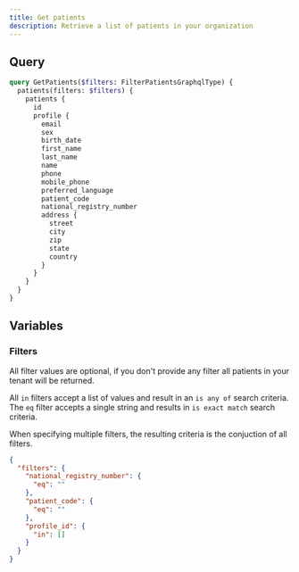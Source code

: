 ```yaml
---
title: Get patients
description: Retrieve a list of patients in your organization
---
```


## Query

```graphql
query GetPatients($filters: FilterPatientsGraphqlType) {
  patients(filters: $filters) {
    patients {
      id
      profile {
        email
        sex
        birth_date
        first_name
        last_name
        name
        phone
        mobile_phone
        preferred_language
        patient_code
        national_registry_number
        address {
          street
          city
          zip
          state
          country
        }
      }
    }
  }
}
```

## Variables

### Filters

All filter values are optional, if you don't provide any filter all patients in your tenant will be returned.

All `in` filters accept a list of values and result in an `is any of` search criteria. The `eq` filter accepts a single string and results in `is exact match` search criteria.

When specifying multiple filters, the resulting criteria is the conjuction of all filters.

```json
{
  "filters": {
    "national_registry_number": {
      "eq": ""
    },
    "patient_code": {
      "eq": ""
    },
    "profile_id": {
      "in": []
    }
  }
}
```
